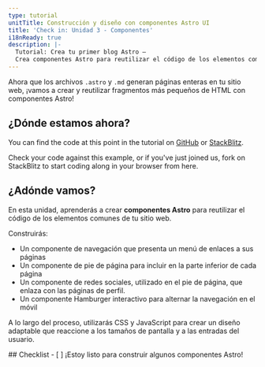```yaml
---
type: tutorial
unitTitle: Construcción y diseño con componentes Astro UI
title: 'Check in: Unidad 3 - Componentes'
i18nReady: true
description: |-
  Tutorial: Crea tu primer blog Astro —
  Crea componentes Astro para reutilizar el código de los elementos comunes de tu sitio web.
---
```



Ahora que los archivos `.astro` y `.md` generan páginas enteras en tu sitio web, ¡vamos a crear y reutilizar fragmentos más pequeños de HTML con componentes Astro!

## ¿Dónde estamos ahora?

You can find the code at this point in the tutorial on [GitHub](https://github.com/withastro/blog-tutorial-demo/tree/unit-3/start) or
[StackBlitz](https://stackblitz.com/github/withastro/blog-tutorial-demo/tree/unit-3/start?file=src/pages/index.astro).

Check your code against this example, or if you've just joined us, fork on StackBlitz to start coding along in your browser from here.

## ¿Adónde vamos?

En esta unidad, aprenderás a crear **componentes Astro** para reutilizar el código de los elementos comunes de tu sitio web. 

Construirás:
- Un componente de navegación que presenta un menú de enlaces a sus páginas 
- Un componente de pie de página para incluir en la parte inferior de cada página
- Un componente de redes sociales, utilizado en el pie de página, que enlaza con las páginas de perfil.
- Un componente Hamburger interactivo para alternar la navegación en el móvil

A lo largo del proceso, utilizarás CSS y JavaScript para crear un diseño adaptable que reaccione a los tamaños de pantalla y a las entradas del usuario.



<Box icon="check-list">
## Checklist

<Checklist>
- [ ] ¡Estoy listo para construir algunos componentes Astro!
</Checklist>
</Box>
